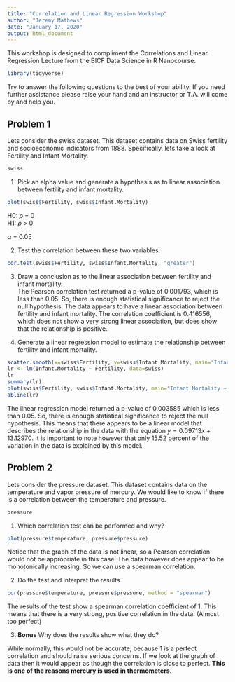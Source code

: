 ```yaml
---
title: "Correlation and Linear Regression Workshop"
author: "Jeremy Mathews"
date: "January 17, 2020"
output: html_document
---
```


This workshop is designed to compliment the Correlations and Linear Regression Lecture from the BICF Data Science in R Nanocourse.

```r
library(tidyverse)
```

Try to answer the following questions to the best of your ability. If you need further assistance please raise your hand and an instructor or T.A. will come by and help you.

## Problem 1

Lets consider the swiss dataset. This dataset contains data on Swiss fertility and socioeconomic indicators from 1888. Specifically, lets take a look at Fertility and Infant Mortality.
```r
swiss
```

1. Pick an alpha value and generate a hypothesis as to linear association between fertility and infant mortality.  
```r
plot(swiss$Fertility, swiss$Infant.Mortality)
```

H0: $\rho$ = 0   
H1: $\rho$ > 0

$\alpha$ = 0.05

2. Test the correlation between these two variables.  
```r
cor.test(swiss$Fertility, swiss$Infant.Mortality, "greater")
```

3. Draw a conclusion as to the linear association between fertility and infant mortality.  
The Pearson correlation test returned a p-value of 0.001793, which is less than 0.05. So, there is enough statistical significance to reject the null hypothesis. The data appears to have a linear association between fertility and infant mortality. The correlation coefficient is 0.416556, which does not show a very strong linear association, but does show that the relationship is positive.

4. Generate a linear regression model to estimate the relationship between fertility and infant mortality.
```r
scatter.smooth(x=swiss$Fertility, y=swiss$Infant.Mortality, main="Infant Mortality ~ Fertility")
lr <- lm(Infant.Mortality ~ Fertility, data=swiss)
lr
summary(lr)
plot(swiss$Fertility, swiss$Infant.Mortality, main="Infant Mortality ~ Fertility")
abline(lr)
```

The linear regression model returned a p-value of 0.003585 which is less than 0.05. So, there is enough statistical significance to reject the null hypothesis. This means that there appears to be a linear model that describes the relationship in the data with the equation $y = 0.09713x + 13.12970$. It is important to note however that only 15.52 percent of the variation in the data is explained by this model.

## Problem 2

Lets consider the pressure dataset. This dataset contains data on the temperature and vapor pressure of mercury. We would like to know if there is a correlation between the temperature and pressure.
```r
pressure
```

1. Which correlation test can be performed and why?
```r
plot(pressure$temperature, pressure$pressure)
```

Notice that the graph of the data is not linear, so a Pearson correlation would not be appropriate in this case. The data however does appear to be monotonically increasing. So we can use a spearman correlation.

2. Do the test and interpret the results.
```r
cor(pressure$temperature, pressure$pressure, method = "spearman")
```

The results of the test show a spearman correlation coefficient of 1. This means that there is a very strong, positive correlation in the data. (Almost too perfect)  

3. **Bonus** Why does the results show what they do?

While normally, this would not be accurate, because 1 is a perfect correlation and should raise serious concerns. If we look at the graph of data then it would appear as though the correlation is close to perfect. **This is one of the reasons mercury is used in thermometers.**